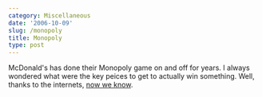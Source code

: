 ```yaml
---
category: Miscellaneous
date: '2006-10-09'
slug: /monopoly
title: Monopoly
type: post
---
```



McDonald's has done their Monopoly game on and off for years. I
always wondered what were the key peices to get to actually win
something. Well, thanks to the internets,
[now we know](http://www.amazing-bargains.com/mcdonalds2006.html).